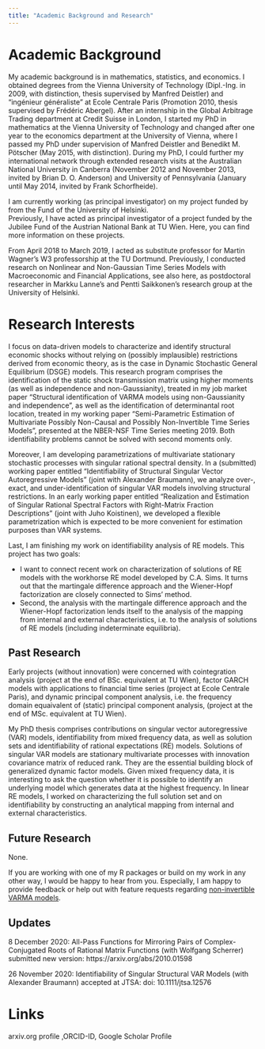 ```yaml
---
title: "Academic Background and Research"
---
```


# Academic Background

My academic background is in mathematics,  statistics, and economics. 
I obtained degrees from the Vienna University of Technology (Dipl.-Ing. in 2009, with distinction, thesis supervised by Manfred Deistler) and "ingénieur généraliste" at Ecole Centrale Paris (Promotion 2010, thesis supervised by Frédéric Abergel).
After an internship in the Global Arbitrage Trading department at Credit Suisse in London, I started my PhD in mathematics at the Vienna University of Technology and changed after one year to the economics department at the University of Vienna, where I passed my PhD under supervision of Manfred Deistler and Benedikt M. Pötscher (May 2015, with distinction). 
During my PhD, I could further my international network through extended research visits at the Australian National University in Canberra (November 2012 and November 2013, invited by Brian D. O. Anderson) and University of Pennsylvania (January until May 2014, invited by Frank Schorfheide). 

I am currently working (as principal investigator) on my project funded by from the Fund of the University of Helsinki.  
Previously, I have acted as principal investigator of a project funded by the Jubilee Fund of the Austrian National Bank at TU Wien. 
Here,  you can find more information on these projects. 

From April 2018 to March 2019, I acted as substitute professor for Martin Wagner's W3 professorship at the TU Dortmund.
Previously, I conducted research on Nonlinear and Non-Gaussian Time Series Models with Macroeconomic and Financial Applications, see also here,  as postdoctoral researcher in Markku Lanne's and Pentti Saikkonen's research group at the University of Helsinki.

# Research Interests

I focus on data-driven models to characterize and identify structural economic shocks without relying on (possibly implausible) restrictions derived from economic theory, as is the case in Dynamic Stochastic General Equilibrium (DSGE) models. 
This research program comprises the identification of the static shock transmission matrix using higher moments (as well as independence and non-Gaussianity), treated in my job market paper “Structural identification of VARMA models using non-Gaussianity and independence”, as well as the identification of determinantal root location, treated in my working paper “Semi-Parametric Estimation of Multivariate Possibly Non-Causal and Possibly Non-Invertible Time Series Models”, presented at the NBER-NSF Time Series meeting 2019. Both identifiability problems cannot be solved with second moments only.

Moreover, I am developing parametrizations of multivariate stationary stochastic processes with singular rational spectral density. 
In a (submitted) working paper entitled “Identifiability of Structural Singular Vector Autoregressive Models” (joint with Alexander Braumann), we analyze over-, exact, and under-identification of singular VAR models involving structural restrictions. 
In an early working paper entitled “Realization and Estimation of Singular Rational Spectral Factors with Right-Matrix Fraction Descriptions” (joint with Juho Koistinen), we developed a flexible parametrization which is expected to be more convenient for estimation purposes than VAR systems.

Last, I am finishing my work on identifiability analysis of RE models. 
This project has two goals: 

* I want to connect recent work on characterization of solutions of RE models with the workhorse RE model developed by C.A. Sims. 
  It turns out that the martingale difference approach and the Wiener-Hopf factorization are closely connected to Sims' method. 
* Second, the analysis with the martingale difference approach and the Wiener-Hopf factorization lends itself to the analysis of the mapping from internal and external characteristics, i.e. to the analysis of solutions of RE models (including indeterminate equilibria). 

## Past Research

Early projects (without innovation) were concerned with cointegration analysis (project at the end of BSc. equivalent at TU Wien), factor GARCH models with applications to financial time series (project at Ecole Centrale Paris), and dynamic principal component analysis, i.e. the frequency domain equaivalent of (static) principal component analysis, (project at the end of MSc. equivalent at TU Wien).

My PhD thesis comprises contributions on singular vector autoregressive (VAR) models, identifiability from mixed frequency data, as well as solution sets and identifiability of rational expectations (RE) models. 
Solutions of singular VAR models are stationary multivariate processes with innovation covariance matrix of reduced rank. 
They are the essential building block of generalized dynamic factor models. 
Given mixed frequency data, it is interesting to ask the question whether it is possible to identify an underlying model which generates data at the highest frequency. 
In linear RE models, I worked on characterizing the full solution set and on identifiability by constructing an analytical mapping from internal and external characteristics.


## Future Research

None.

If you are working with one of my R packages or build on my work in any other way, I would be happy to hear from you.
Especially, I am happy to provide feedback or help out with feature requests regarding [non-invertible VARMA models]().

<!-- In addition to finishing the projects mentioned above, I have two funding applications under review.  -->

<!-- The first one is a joint application with three other postdoctoral researchers or assistant professors in which we plan to work on methods for analyzing Big Dependent Data.  -->
<!-- In particular, we want to investigate methods for targeted linear and non-linear dimension reduction. Important data structures to be analyzed include mixed-type variables, where some components might be discrete-valued.  -->

<!-- The second one deals with a identifiability of structural econometric models and their evaluation by data-driven methods.  -->
<!-- It is a continuation of the research projects at TU Wien and University of Helsinki.  -->
<!-- Higher order cumulant spectra will be used to characterise all (non-invertible, non-causal) spectral factors of a given spectral density.  -->
<!-- Moreover, it is planned to develop new estimators, tests, and bootstrap procedures building on the insights generated from higher order cumulant spectra of stationary stochastic processes.  -->
<!-- An important area for which we have initial plans for a funding application is modeling sparsity in multivariate time series models through networks. -->

## Updates

8 December 2020: All-Pass Functions for Mirroring Pairs of Complex-Conjugated Roots of Rational Matrix Functions (with Wolfgang Scherrer) submitted new version: https://arxiv.org/abs/2010.01598 

26 November 2020: Identifiability of Singular Structural VAR Models (with Alexander Braumann) accepted at JTSA: doi: 10.1111/jtsa.12576 






# Links


arxiv.org profile ,ORCID-ID, Google Scholar Profile



